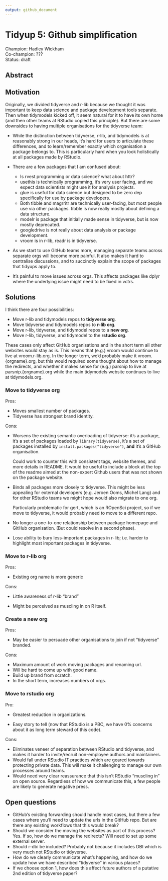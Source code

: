 ```yaml
---
output: github_document
---
```


# Tidyup 5: Github simplification

Champion: Hadley Wickham  
Co-champion: ???  
Status: draft

## Abstract

## Motivation

Originally, we divided tidyverse and r-lib because we thought it was important to keep data science and package development tools separate.
Then when tidymodels kicked off, it seem natural for it to have its own home (and then other teams at RStudio copied this principle).
But there are some downsides to having multiple organisations for the tidyverse team:

-   While the distinction between tidyverse, r-lib, and tidymodels is at reasonably strong in our heads, it's hard for users to articulate these differences, and to learn/remember exactly which organisation a package belongs to.
    This is particularly hard when you look holistically at all packages made by RStudio.

-   There are a few packages that I am confused about:

    -   Is rvest programming or data science? what about httr?
    -   usethis is technically programming, it's very user facing, and we expect data scientists might use it for analysis projects.
    -   glue is useful for data science but designed to be zero dep specifically for use by package developers.
    -   Both tibble and magrritr are technically user-facing, but most people use via other packages. tibble is now really mostly about defining a data structure.
    -   modelr is package that initially made sense in tidyverse, but is now mostly deprecated.
    -   googledrive is not really about data analysis or package development.
    -   vroom is in r-lib, readr is in tidyverse.

-   As we start to use GitHub teams more, managing separate teams across separate orgs will become more painful.
    It also makes it hard to centralise discussions, and to succinctly explain the scope of packages that tidyups apply to.

-   It's painful to move issues across orgs.
    This affects packages like dplyr where the underlying issue might need to be fixed in vctrs.

## Solutions

I think there are four possibilities:

-   Move r-lib and tidymodels repos to **tidyverse org**.
-   Move tidyverse and tidymodels repos to **r-lib org**.
-   Move r-lib, tidyverse, and tidymodel repos to a **new org**.
-   Move r-lib, tidyverse, and tidymodel to the **rstudio org**.

These cases only affect GitHub organisations and in the short term all other websites would stay as is.
This means that (e.g.) vroom would continue to live at vroom.r-lib.org.
In the longer term, we'd probably make it vroom.{orgname}.org, but this would required some thought about how to manage the redirects, and whether it makes sense for (e.g.) parsnip to live at parsnip.{orgname}.org while the main tidymodels website continues to live at tidymodels.org.

### Move to tidyverse org

Pros:

-   Moves smallest number of packages.
-   Tidyverse has strongest brand identity.

Cons:

-   Worsens the existing semantic overloading of tidyverse: it's a package, it's a set of packages loaded by `library(tidyverse)`, it's a set of packages installed by `install.packages("tidyverse")`, **and** it's a GitHub organisation.

    Could work to counter this with consistent tags, website themes, and more details in README.
    It would be useful to include a block at the top of the readme aimed at the non-expert Github users that was not shown on the package website.

-   Binds all packages more closely to tidyverse.
    This might be less appealing for external developers (e.g. Jeroen Ooms, Michel Lang) and for other RStudio teams we might hope would also migrate to one org.

    Particularly problematic for gert, which is an ROpenSci project, so if we move to tidyverse, it would probably need to move to a different repo.

-   No longer a one-to-one relationship between package homepage and GitHub organisation.
    (But could resolve in a second phase).

-   Lose ability to bury less-important packages in r-lib; i.e. harder to highlight most important packages in tidyverse.

### Move to r-lib org

Pros:

-   Existing org name is more generic

Cons:

-   Little awareness of r-lib "brand"

-   Might be perceived as muscling in on R itself.

### Create a new org

Pros:

-   May be easier to persuade other organisations to join if not "tidyverse" branded.

Cons:

-   Maximum amount of work moving packages and renaming url.
-   Will be hard to come up with good name.
-   Build up brand from scratch.
-   In the short term, increases numbers of orgs.

### Move to rstudio org

Pro:

-   Greatest reduction in organizations.

-   Easy story to tell (now that RStudio is a PBC, we have 0% concerns about it as long term steward of this code).

Cons:

-   Eliminates veneer of separation between RStudio and tidyverse, and makes it harder to invite/recruit non-employee authors and maintainers.
-   Would fall under RStudio IT practices which are geared towards protecting private data. This will make it challenging to manage our own processes around teams.
-   Would need very clear reassurance that this isn't RStudio "muscling in" on open source. Regardless of how we communicate this, a few people are likely to generate negative press.

## Open questions

-   GitHub's existing forwarding should handle most cases, but there a few cases where you'll need to update the urls in the GitHub repo. But are there any existing workflows that this would break?
-   Should we consider the moving the websites as part of this process? Yes. If so, how do we manage the redirects? Will need to set up some external server.
-   Should r-dbi be included? Probably not because it includes DBI which is very much not RStudio or tidyverse.
-   How do we clearly communicate what's happening, and how do we update how we have described "tidyverse" in various places?
-   If we choose option 1, how does this affect future authors of a putative 2nd edition of tidyverse paper?
